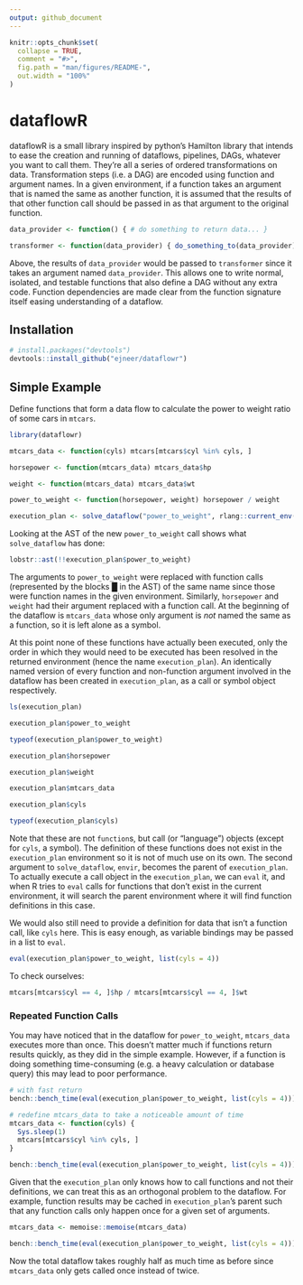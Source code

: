 ```yaml
---
output: github_document
---
```


<!-- README.md is generated from README.Rmd. Please edit that file -->

```r
knitr::opts_chunk$set(
  collapse = TRUE,
  comment = "#>",
  fig.path = "man/figures/README-",
  out.width = "100%"
)
```

# dataflowR

dataflowR is a small library inspired by python's Hamilton library that intends to ease the creation and running of dataflows, pipelines, DAGs, whatever you want to call them. 
They're all a series of ordered transformations on data.
Transformation steps (i.e. a DAG) are encoded using function and argument names.
In a given environment, if a function takes an argument that is named the same as another function, it is assumed that the results of that other function call should be passed in as that argument to the original function. 

```r
data_provider <- function() { # do something to return data... }

transformer <- function(data_provider) { do_something_to(data_provider) }
```

Above, the results of `data_provider` would be passed to `transformer` since it takes an argument named `data_provider`.
This allows one to write normal, isolated, and testable functions that also define a DAG without any extra code.
Function dependencies are made clear from the function signature itself easing understanding of a dataflow. 

## Installation

``` r
# install.packages("devtools")
devtools::install_github("ejneer/dataflowr")
```

## Simple Example

Define functions that form a data flow to calculate the power to weight ratio of some cars in `mtcars`.

```r
library(dataflowr)

mtcars_data <- function(cyls) mtcars[mtcars$cyl %in% cyls, ]

horsepower <- function(mtcars_data) mtcars_data$hp

weight <- function(mtcars_data) mtcars_data$wt

power_to_weight <- function(horsepower, weight) horsepower / weight

execution_plan <- solve_dataflow("power_to_weight", rlang::current_env())
``` 

Looking at the AST of the new `power_to_weight` call shows what `solve_dataflow` has done:

```r
lobstr::ast(!!execution_plan$power_to_weight)
```

The arguments to `power_to_weight` were replaced with function calls (represented by the blocks █ in the AST) of the same name since those were function names in the given environment.
Similarly, `horsepower` and `weight` had their argument replaced with a function call.
At the beginning of the dataflow is `mtcars_data` whose only argument is *not* named the same as a function, so it is left alone as a symbol.

At this point none of these functions have actually been executed, only the order in which they would need to be executed has been resolved in the returned environment (hence the name `execution_plan`).
An identically named version of every function and non-function argument involved in the dataflow has been created in `execution_plan`, as a call or symbol object respectively.

```r
ls(execution_plan)

execution_plan$power_to_weight

typeof(execution_plan$power_to_weight)

execution_plan$horsepower

execution_plan$weight

execution_plan$mtcars_data

execution_plan$cyls

typeof(execution_plan$cyls)
```

Note that these are not `function`s, but call (or "language") objects (except for `cyls`, a symbol).
The definition of these functions does not exist in the `execution_plan` environment so it is not of much use on its own.
The second argument to `solve_dataflow`, `envir`, becomes the parent of `execution_plan`.
To actually execute a call object in the `execution_plan`, we can `eval` it, and when R tries to `eval` calls for functions that don't exist in the current environment, it will search the parent environment where it will find function definitions in this case.

We would also still need to provide a definition for data that isn't a function call, like `cyls` here.
This is easy enough, as variable bindings may be passed in a list to `eval`. 

```r
eval(execution_plan$power_to_weight, list(cyls = 4))
```

To check ourselves:

```r
mtcars[mtcars$cyl == 4, ]$hp / mtcars[mtcars$cyl == 4, ]$wt
```

### Repeated Function Calls

You may have noticed that in the dataflow for `power_to_weight`, `mtcars_data` executes more than once.
This doesn't matter much if functions return results quickly, as they did in the simple example.
However, if a function is doing something time-consuming (e.g. a heavy calculation or database query) this may lead to poor performance.

```r
# with fast return
bench::bench_time(eval(execution_plan$power_to_weight, list(cyls = 4)))

# redefine mtcars_data to take a noticeable amount of time
mtcars_data <- function(cyls) {
  Sys.sleep(1)
  mtcars[mtcars$cyl %in% cyls, ]
}

bench::bench_time(eval(execution_plan$power_to_weight, list(cyls = 4)))
```

Given that the `execution_plan` only knows how to call functions and not their definitions, we can treat this as an orthogonal problem to the dataflow.
For example, function results may be cached in `execution_plan`'s parent such that any function calls only happen once for a given set of arguments.

```r
mtcars_data <- memoise::memoise(mtcars_data)

bench::bench_time(eval(execution_plan$power_to_weight, list(cyls = 4)))
```

Now the total dataflow takes roughly half as much time as before since `mtcars_data` only gets called once instead of twice.

